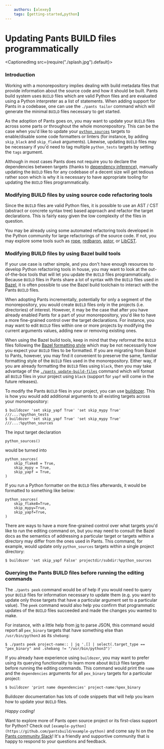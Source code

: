```yaml
---
    authors: [alexey]
    tags: [getting-started,python]
---
```


# Updating Pants BUILD files programmatically

<CaptionedImg src={require("./splash.jpg").default}></CaptionedImg>

<!--truncate-->

### Introduction

Working with a monorepository implies dealing with build metadata files that provide information about the source code and how it should be built. Pants build system uses `BUILD` files which are valid Python files and are evaluated using a Python interpreter as a list of statements. When adding support for Pants in a codebase, one can use the `./pants tailor` command which will generate the minimal `BUILD` files necessary to get started.

As the adoption of Pants goes on, you may want to update your `BUILD` files across some parts or throughout the whole monorepository. This can be the case when you'd like to update your [`python_sources`](https://www.pantsbuild.org/v2.9/docs/reference-python_sources) targets to enable/disable some code formatters or linters (for instance, by adding `skip_black` and `skip_flake8` arguments). Likewise, updating `BUILD` files may be necessary if you'd need to tag multiple `python_tests` targets by setting the `tags` argument.

Although in most cases Pants does not require you to declare the dependencies between targets (thanks to [dependency inference](../2020-10-29-dependency-inference/index.md#dependency-inference)), manually updating the `BUILD` files for any codebase of a decent size will get tedious rather soon which is why it is necessary to have appropriate tooling for updating the `BUILD` files programmatically.

### Modifying BUILD files by using source code refactoring tools

Since the `BUILD` files are valid Python files, it is possible to use an AST / CST (abstract or concrete syntax tree) based approach and refactor the target declarations. This is fairly easy given the low complexity of the files in question.

You may be already using some automated refactoring tools developed in the Python community for large refactorings of the source code. If not, you may explore some tools such as [rope](https://github.com/python-rope/rope), [redbaron](https://github.com/PyCQA/redbaron), [astor](https://github.com/berkerpeksag/astor), or [LibCST](https://github.com/Instagram/LibCST).

### Modifying BUILD files by using Bazel build tools

If your use case is rather simple, and you don't have enough resources to develop Python refactoring tools in house, you may want to look at the out-of-the-box tools that will let you update the `BUILD` files programmatically. Because `BUILD` files in Pants share a lot of syntax with the `BUILD` files used in [Bazel](https://bazel.build/), it is often possible to use the Bazel build toolchain to interact with the Pants `BUILD` files.

When adopting Pants incrementally, potentially for only a segment of the monorepository, you would create `BUILD` files only in the projects (i.e. directories) of interest. However, it may be the case that after you have already enabled Pants for a part of your monorepository, you'd like to have a more fine-grained control over the target declarations. For instance, you may want to edit `BUILD` files within one or more projects by modifying the current arguments values, adding new or removing existing ones.

When using the Bazel build tools, keep in mind that they reformat the `BUILD` files following the [Bazel formatting style](https://github.com/bazelbuild/buildtools/blob/master/buildifier/README.md) which may be not necessarily how you expect your `BUILD` files to be formatted. If you are migrating from Bazel to Pants, however, you may find it convenient to preserve the same, familiar formatting style of the `BUILD` files used in the monorepository. Either way, if you are already formatting the `BUILD` files using `black`, then you may take advantage of the
[`./pants update-build-files`](https://www.pantsbuild.org/v2.9/docs/reference-update-build-files) command which will format all `BUILD` files in your project using `black` (support for `yapf` will come in the future releases).

To modify the Pants `BUILD` files in your project, you can use [buildozer](https://github.com/bazelbuild/buildtools/blob/master/buildozer/README.md). This is how you would add additional arguments to all existing targets across your monorepository:

```
$ buildozer 'set skip_yapf True' 'set skip_mypy True' ///...:%python_tests
$ buildozer 'set skip_yapf True' 'set skip_mypy True' ///...:%python_sources
```

The input target declaration

```
python_sources()
```

would be turned into

```
python_sources(
    skip_flake8 = True,
    skip_mypy = True,
    skip_yapf = True,
)
```

If you run a Python formatter on the `BUILD` files afterwards, it would be formatted to something like below:

```
python_sources(
    skip_flake8=True,
    skip_mypy=True,
    skip_yapf=True,
)
```

There are ways to have a more fine-grained control over what targets you'd like to run the editing command on, but you may need to consult the Bazel docs as the semantics of addressing a particular target or targets within a directory may differ
from the ones used in Pants. This command, for example, would update only `python_sources` targets within a single project directory:

```
$ buildozer 'set skip_yapf False' projectdir/subdir:%python_sources
```

### Querying the Pants BUILD files before running the editing commands

The `./pants peek` command would be of help if you would need to query your `BUILD` files for information necessary to update them (e.g. you want to update only those targets that have a particular argument set to a particular value). The `peek` command would also help you confirm that programmatic updates of the `BUILD` files succeeded and made the changes you wanted to make.

For instance, with a little help from [jq](https://stedolan.github.io/jq/) to parse JSON, this command would report all `pex_binary` targets that have something else than `/usr/bin/python3` as its `shebang`:

```
$ ./pants peek project-name:: | jq '.[] | select(.target_type == "pex_binary" and .shebang != "/usr/bin/python3")'
```

If you already have experience using `buildozer`, you may want to prefer using its querying functionality to learn more about `BUILD` files targets before running the editing commands. This command would print the `name` and the `dependencies` arguments for all `pex_binary` targets for a particular project:

```
$ buildozer 'print name dependencies' project-name:%pex_binary
```

Buildozer documentation has lots of code snippets that will help you learn how to update your `BUILD` files.

_Happy coding!_

Want to explore more of Pants open source project or its first-class support for Python? Check out `[example-python](https://github.com/pantsbuild/example-python)` and come say hi on the [Pants community Slack](https://pantsbuild.slack.com)! It's a friendly and supportive community that is happy to respond to your questions and feedback.
